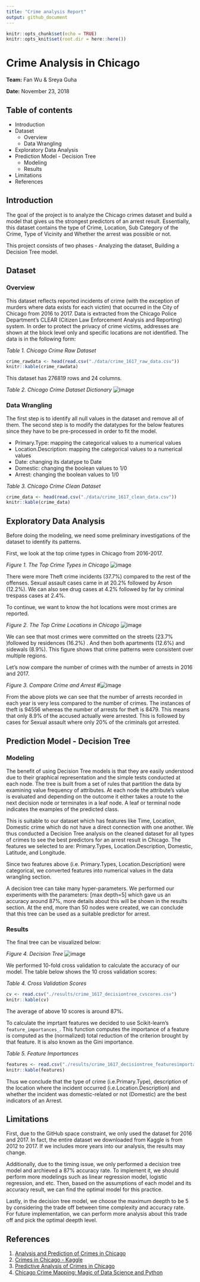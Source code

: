 ```yaml
---
title: "Crime analysis Report"
output: github_document
---
```


```r
knitr::opts_chunk$set(echo = TRUE)
knitr::opts_knit$set(root.dir = here::here())
```

# Crime Analysis in Chicago 

**Team:** Fan Wu & Sreya Guha

**Date:** November 23, 2018

## Table of contents

* Introduction
* Dataset
    + Overview
    + Data Wrangling
* Exploratory Data Analysis
* Prediction Model - Decision Tree
    + Modeling
    + Results
* Limitations
* References

## Introduction

The goal of the project is to analyze the Chicago crimes dataset and build a model that gives us the strongest predictors of an arrest result. Essentially, this dataset contains the type of Crime, Location, Sub Category of the Crime, Type of Vicinity and Whether the arrest was possible or not.

This project consists of two phases - Analyzing the dataset, Building a Decision Tree model.

## Dataset

### Overview

This dataset reflects reported incidents of crime (with the exception of murders where data exists for each victim) that occurred in the City of Chicago from 2016 to 2017. Data is extracted from the Chicago Police Department's CLEAR (Citizen Law Enforcement Analysis and Reporting) system. In order to protect the privacy of crime victims, addresses are shown at the block level only and specific locations are not identified. The data is in the following form:

*Table 1. Chicago Crime Raw Dataset* 

```r
crime_rawdata <- head(read.csv("./data/crime_1617_raw_data.csv"))
knitr::kable(crime_rawdata)
```

This dataset has 276819 rows and 24 columns. 

*Table 2. Chicago Crime Dataset Dictionary*
![image](../img/data_dict.png)

### Data Wrangling

The first step is to identify all null values in the dataset and remove all of them.
The second step is to modify the datatypes for the below features since they have to be pre-processed in order to fit the model.

- Primary.Type: mapping the categorical values to a numerical values
- Location.Description: mapping the categorical values to a numerical values
- Date: changing its datatype to Date
- Domestic: changing the boolean values to 1/0
- Arrest: changing the boolean values to 1/0

*Table 3. Chicago Crime Clean Dataset*
```r
crime_data <- head(read.csv("./data/crime_1617_clean_data.csv"))
knitr::kable(crime_data)
```

## Exploratory Data Analysis

Before doing the modeling, we need some preliminary investigations of the dataset to identify its patterns.

First, we look at the top crime types in Chicago from 2016-2017.

*Figure 1. The Top Crime Types in Chicago*
![image](../img/crime_type_bar.png)

There were more Theft crime incidents (37.7%) compared to the rest of the offenses. Sexual assault cases came in at 20.2% followed by Arson (12.2%). We can also see drug cases at 4.2% followed by far by criminal trespass cases at 2.4%.

To continue, we want to know the hot locations were most crimes are reported.

*Figure 2. The Top Crime Locations in Chicago*
![image](../img/crime_loc_bar.png)

We can see that most crimes were committed on the streets (23.7% )followed by residences (16.2%) . And then both apartments (12.6%) and sidewals (8.9%). This figure shows that crime patterns were consistent over multiple regions.

Let's now compare the number of crimes with the number of arrests in 2016 and 2017.

*Figure 3. Compare Crime and Arrest*
#![image](../img/crime_arrest.png)

From the above plots we can see that the number of arrests recorded in each year is very less compared to the number of crimes. The instances of theft is 94556 whereas the number of arrests for theft is 8479. This means that only 8.9% of the accused actually were arrested. This is followed by cases for Sexual assault where only 20% of the criminals got arrested.

## Prediction Model - Decision Tree

### Modeling

The benefit of using Decision Tree models is that they are easily understood due to their graphical representation and the simple tests conducted at each node. The tree is built from a set of rules that partition the data by examining value frequency of attributes. At each node the attribute's value is evaluated and depending on the outcome it either takes a route to the next decision node or terminates in a leaf node. A leaf or terminal node indicates the examples of the predicted class.

This is suitable to our dataset which has features like Time, Location, Domestic crime which do not have a direct connection with one another. We thus conducted a Decision Tree analysis on the cleaned dataset for all types of crimes to see the best predictors for an arrest result in Chicago. The features we selected to are: Primary.Types, Location.Description, Domestic, Latitude, and Longitude.

Since two features above (i.e. Primary.Types, Location.Description) were categorical, we converted features into numerical values in the data wrangling section. 

A decision tree can take many hyper-parameters. We performed our experiments with the parameters: [max depth=5] which gave us an accuracy around 87%, more details about this will be shown in the results section. At the end, more than 50 nodes were created, we can conclude that this tree can be used as a suitable predictor for arrest. 

### Results

The final tree can be visualized below:

*Figure 4. Decision Tree*
![image](../img/Crime_tree.png)

We performed 10-fold cross validation to calculate the accuracy of our model. The table below shows the 10 cross validation scores:

*Table 4. Cross Validation Scores*
```r
cv <- read.csv("./results/crime_1617_decisiontree_cvscores.csv")
knitr::kable(cv)
```
The average of above 10 scores is around 87%.

To calculate the imprtant features we decided to use Scikit-learn's `feature_importances_`. This function computes the importance of a feature is computed as the (normalized) total reduction of the criterion brought by that feature. It is also known as the Gini importance.

*Table 5. Feature Importances*
```r
features <- read.csv("./results/crime_1617_decisiontree_featuresimportance.csv")
knitr::kable(features)
```

Thus we conclude that the type of crime (i.e.Primary.Type), description of the location where the incident occurred (i.e.Location.Description) and whether the incident was domestic-related or not (Domestic) are the best indicators of an Arrest.

## Limitations

First, due to the GitHub space constraint, we only used the dataset for 2016 and 2017. In fact, the entire dataset we downloaded from Kaggle is from 2012 to 2017. If we includes more years into our analysis, the results may change.

Additionally, due to the timing issue, we only performed a decision tree model and archieved a 87% accuracy rate. To implement it, we should perform more modelings such as linear regression model, logistic regression, and etc. Then, based on the assumptions of each model and its accuracy result, we can find the optimal model for this practice.

Lastly, in the decision tree model, we choose the maximum deepth to be 5 by considering the trade off between time complexity and accuracy rate. For future implementation, we can perform more analysis about this trade off and pick the optimal deepth level. 


## References

1. [Analysis and Prediction of Crimes in Chicago](https://github.com/cnreddy11/Analysis-and-Prediction-of-Crimes-in-Chicago/blob/master/Chicago%20Crimes%20Analysis.ipynb)
2. [Crimes in Chicago - Kaggle](https://www.kaggle.com/currie32/crimes-in-chicago)
3. [Predictive Analysis of Crimes in Chicago](http://sites.warnercnr.colostate.edu/cnreddy/predictive-analysis-crimes-chicago/)
4. [Chicago Crime Mapping: Magic of Data Science and Python](https://hackernoon.com/chicago-crime-mapping-magic-of-data-science-and-python-f2ecad74a597)